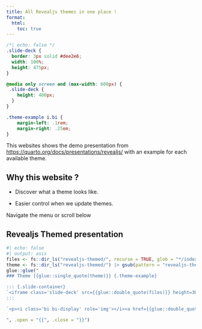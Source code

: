 ```yaml
---
title: All Revealjs themes in one place !
format:
  html:
    toc: true
---
```


```css
/*| echo: false */ 
.slide-deck {
  border: 3px solid #dee2e6;
  width: 100%;
  height: 475px;
}

@media only screen and (max-width: 600px) {
 .slide-deck {
    height: 400px;
  }
}

.theme-example i.bi {
    margin-left: .1rem;
    margin-right: .25em;
}
```

This websites shows the demo presentation from <https://quarto.org/docs/presentations/revealjs/> with an example for each available theme.

## Why this website ?

- Discover what a theme looks like. 

- Easier control when we update themes. 

Navigate the menu or scroll below

## Revealjs Themed presentation

```r
#| echo: false
#| output: asis
files <- fs::dir_ls("revealjs-themed/", recurse = TRUE, glob = "*/index.html")
theme <- fs::dir_ls("revealjs-themed/") |> gsub(pattern = "revealjs-themed/revealjs-", replacement = "", fixed = TRUE)
glue::glue("
### Theme {{glue::single_quote(theme)}} {.theme-example}

::: {.slide-container}
`<iframe class='slide-deck' src={{glue::double_quote(files)}} height=300px></iframe>`{=html}
:::

`<p><i class='bi bi-display' role='img'></i><a href={{glue::double_quote(files)}} target='_blank'>View {{fs::path_file(fs::path_dir(files))}} in full screen</a></p>`{=html}

", .open = "{{", .close = "}}")
```